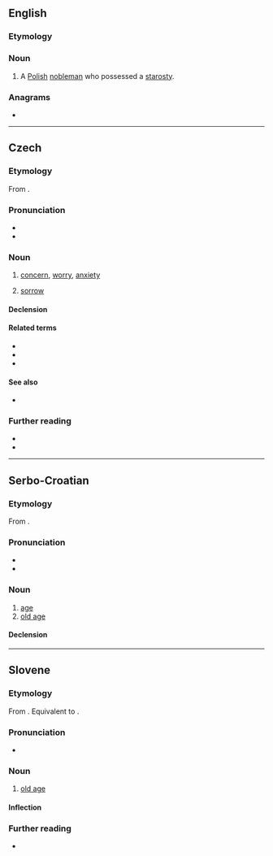 ==English==

===Etymology===
{{bor|en|pl|starosta}}

===Noun===
{{en-noun}}

# {{lb|en|historical}} A [[Polish]] [[nobleman]] who possessed a [[starosty]].

===Anagrams===
* {{anagrams|en|a=aorsstt|stators}}

----

==Czech==
{{wp|lang=cs}}

===Etymology===
From {{af|cs|starat|-ost}}.

===Pronunciation===
* {{cs-IPA}}
* {{audio|cs|Cs-starost.ogg|Audio}}

===Noun===
{{cs-noun|g=f}}

# [[concern]], [[worry]], [[anxiety]] <!-- {{gloss|feeling of anxiety}} -->
#: {{coi|cs|[[mít]] [[na]] '''starosti'''|to be responsible (literally: to have on care)}}
# [[sorrow]]

====Declension====
{{cs-decl-noun
|starost|starosti|starosti|starost|starosti|starosti|starostí
|starosti|starostí|starostem|starosti|starosti|starostech|starostmi
}}

====Related terms====
* {{l|cs|dělat starosti}}
* {{l|cs|starat}}
* {{l|cs|starosta|g=m}}

====See also====
* {{l|cs|radost|g=f}}

===Further reading===
* {{R:PSJC}}
* {{R:SSJC}}

{{c|cs|Emotions}}

----

==Serbo-Croatian==

===Etymology===
From {{inh|sh|sla-pro|*starostь}}.

===Pronunciation===
* {{IPA|sh|/stâroːst/}}
* {{hyphenation|sh|sta|rost}}

===Noun===
{{sh-noun|g=f|head=stȁrōst}}

# [[age]]
# [[old age]]

====Declension====
{{sh-decl-noun
|starost|starosti
|starosti|starosti
|starosti|starostima
|starost|starosti
|starosti|starosti
|starosti|starostima
|starošću / starosti|starostima
}}

{{c|sh|Age}}

----

==Slovene==

===Etymology===
From {{inh|sl|sla-pro|*starostь}}. Equivalent to {{suffix|sl|stȁr|ost}}.

===Pronunciation===
* {{sl-IPA|stárost|starọ̑st}}

===Noun===
{{sl-noun|stárost|head2=starọ̑st|f}}

# [[old age]]

====Inflection====
{{sl-decl-noun-f-i|stárost|n=sg}}
{{sl-decl-noun-f-i|staróst|n=sg}}

===Further reading===
* {{R:Fran}}

{{c|sl|Age}}